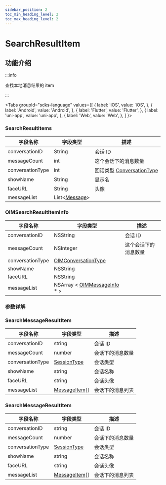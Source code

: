 ```yaml
---
sidebar_position: 2
toc_min_heading_level: 2
toc_max_heading_level: 2
---
```


# SearchResultItem

## 功能介绍

:::info

查找本地消息结果的 item

:::

<Tabs
groupId="sdks-language"
values={[
{ label: 'iOS', value: 'iOS', },
{ label: 'Android', value: 'Android', },
{ label: 'Flutter', value: 'Flutter', },
{ label: 'uni-app', value: 'uni-app', },
{ label: 'Web', value: 'Web', },
]
}>

<TabItem value="Flutter">

### SearchResultItems

| 字段名称         | 字段类型                                                 | 描述                                                             |
| ---------------- | -------------------------------------------------------- | ---------------------------------------------------------------- |
| conversationID   | String                                                   | 会话 ID                                                          |
| messageCount     | int                                                      | 这个会话下的消息数量                                             |
| conversationType | int                                                      | 回话类型 [ConversationType](docs/sdks/enum/conversationType.mdx) |
| showName         | String                                                   | 显示名                                                           |
| faceURL          | String                                                   | 头像                                                             |
| messageList      | List<[Message](docs/sdks/class/message/messageInfo.mdx)> |                                                                  |

</TabItem>

<TabItem value="iOS">

### OIMSearchResultItemInfo

| 字段名称         | 字段类型                                                                 | 描述                 |
| ---------------- | ------------------------------------------------------------------------ | -------------------- |
| conversationID   | NSString                                                                 | 会话 ID              |
| messageCount     | NSInteger                                                                | 这个会话下的消息数量 |
| conversationType | [OIMConversationType](docs/sdks/enum/conversationType.mdx)               |                      |
| showName         | NSString                                                                 |                      |
| faceURL          | NSString                                                                 |                      |
| messageList      | NSArray < [OIMMessageInfo](docs/sdks/class/message/messageInfo.mdx) \* > |                      |

</TabItem>

<TabItem value="Android">

### 参数详解

</TabItem>

<TabItem value="Web">

### SearchMessageResultItem

| 字段名称         | 字段类型                                                 | 描述             |
| ---------------- | -------------------------------------------------------- | ---------------- |
| conversationID   | string                                                   | 会话 ID          |
| messageCount     | number                                                   | 会话下的消息数量 |
| conversationType | [SessionType](docs/sdks/enum/conversationType.mdx)       | 会话类型         |
| showName         | string                                                   | 会话名称         |
| faceURL          | string                                                   | 会话头像         |
| messageList      | [MessageItem](docs/sdks/class/message/messageInfo.mdx)[] | 会话下的消息列表 |

</TabItem>

<TabItem value="uni-app">

### SearchMessageResultItem

| 字段名称         | 字段类型                                                 | 描述             |
| ---------------- | -------------------------------------------------------- | ---------------- |
| conversationID   | string                                                   | 会话 ID          |
| messageCount     | number                                                   | 会话下的消息数量 |
| conversationType | [SessionType](docs/sdks/enum/conversationType.mdx)       | 会话类型         |
| showName         | string                                                   | 会话名称         |
| faceURL          | string                                                   | 会话头像         |
| messageList      | [MessageItem](docs/sdks/class/message/messageInfo.mdx)[] | 会话下的消息列表 |

</TabItem>

</Tabs>
